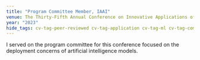 ```yaml
---
title: "Program Committee Member, IAAI"
venue: The Thirty-Fifth Annual Conference on Innovative Applications of Artificial Intelligence (IAAI-23)
year: "2023"
hide_tags: cv-tag-peer-reviewed cv-tag-application cv-tag-ml cv-tag-compsust cv-tag-workshop cv-tag-conference cv-tag-ethics cv-tag-safety
---
```

I served on the program committee for this conference focused on the deployment concerns of artificial intelligence models.
